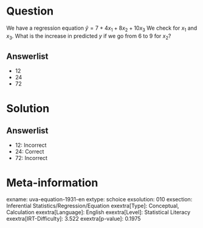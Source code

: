 Question
========

We have a regression equation $\hat{y} = 7 + 4x_{1} +
8x_{2} + 10x_{3}$ We check for *x*~1~ and *x*~3~. What is the increase in predicted *y* if we go from 6 to 9 for *x*~2~?

Answerlist
----------

* 12
* 24
* 72

Solution
========

Answerlist
----------

* 12: Incorrect
* 24: Correct
* 72: Incorrect

Meta-information
================
exname: uva-equation-1931-en
extype: schoice
exsolution: 010
exsection: Inferential Statistics/Regression/Equation
exextra[Type]: Conceptual, Calculation
exextra[Language]: English
exextra[Level]: Statistical Literacy
exextra[IRT-Difficulty]: 3.522
exextra[p-value]: 0.1975
